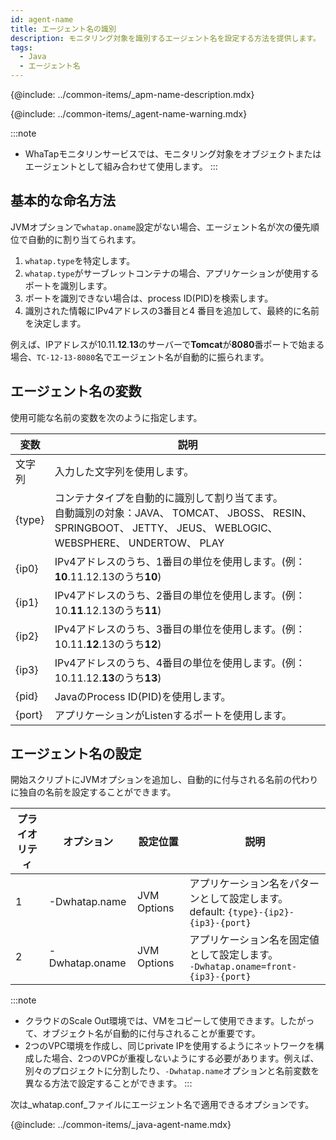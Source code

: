 ```yaml
---
id: agent-name
title: エージェント名の識別
description: モニタリング対象を識別するエージェント名を設定する方法を提供します。
tags:
  - Java
  - エージェント名
---
```


{@include: ../common-items/_apm-name-description.mdx}

{@include: ../common-items/_agent-name-warning.mdx}

:::note

-   WhaTapモニタリンサービスでは、モニタリング対象をオブジェクトまたはエージェントとして組み合わせて使用します。
    :::

## 基本的な命名方法

JVMオプションで`whatap.oname`設定がない場合、エージェント名が次の優先順位で自動的に割り当てられます。

1.  `whatap.type`を特定します。
2.  `whatap.type`がサーブレットコンテナの場合、アプリケーションが使用するポートを識別します。
3.  ポートを識別できない場合は、process ID(PID)を検索します。
4.  識別された情報にIPv4アドレスの3番目と4 番目を追加して、最終的に名前を決定します。

例えば、IPアドレスが10.11.**12**.**13**のサーバーで**Tomcat**が**8080**番ポートで始まる場合、`TC-12-13-8080`名でエージェント名が自動的に振られます。

## エージェント名の変数

使用可能な名前の変数を次のように指定します。

| 変数     | 説明                                                                                                                           |
| ------ | ---------------------------------------------------------------------------------------------------------------------------- |
| 文字列    | 入力した文字列を使用します。                                                                                                               |
| {type} | コンテナタイプを自動的に識別して割り当てます。<br/>自動識別の対象：JAVA、 TOMCAT、 JBOSS、 RESIN、 SPRINGBOOT、 JETTY、 JEUS、 WEBLOGIC、 WEBSPHERE、 UNDERTOW、 PLAY |
| {ip0}  | IPv4アドレスのうち、1番目の単位を使用します。(例：**10**.11.12.13のうち**10**)                                                                        |
| {ip1}  | IPv4アドレスのうち、2番目の単位を使用します。(例：10.**11**.12.13のうち**11**)                                                                        |
| {ip2}  | IPv4アドレスのうち、3番目の単位を使用します。(例：10.11.**12**.13のうち**12**)                                                                        |
| {ip3}  | IPv4アドレスのうち、4番目の単位を使用します。(例：10.11.12.**13**のうち**13**)                                                                        |
| {pid}  | JavaのProcess ID(PID)を使用します。                                                                                                  |
| {port} | アプリケーションがListenするポートを使用します。                                                                                                  |

## エージェント名の設定

開始スクリプトにJVMオプションを追加し、自動的に付与される名前の代わりに独自の名前を設定することができます。

| プライオリティ  | オプション           | 設定位置        | 説明                                                                         |
| -------- | --------------- | ----------- | -------------------------------------------------------------------------- |
| 1        | \-Dwhatap.name  | JVM Options | アプリケーション名をパターンとして設定します。<br/>default: `{type}-{ip2}-{ip3}-{port}`           |
| 2        | \-Dwhatap.oname | JVM Options | アプリケーション名を固定値として設定します。<br/>`-Dwhatap.oname=front-{ip3}-{port}`             |

:::note

-   クラウドのScale Out環境では、VMをコピーして使用できます。したがって、オブジェクト名が自動的に付与されることが重要です。
-   2つのVPC環境を作成し、同じprivate IPを使用するようにネットワークを構成した場合、2つのVPCが重複しないようにする必要があります。例えば、別々のプロジェクトに分割したり、`-Dwhatap.name`オプションと名前変数を異なる方法で設定することができます。
    :::

次は_whatap.conf_ファイルにエージェント名で適用できるオプションです。

{@include: ../common-items/_java-agent-name.mdx}
